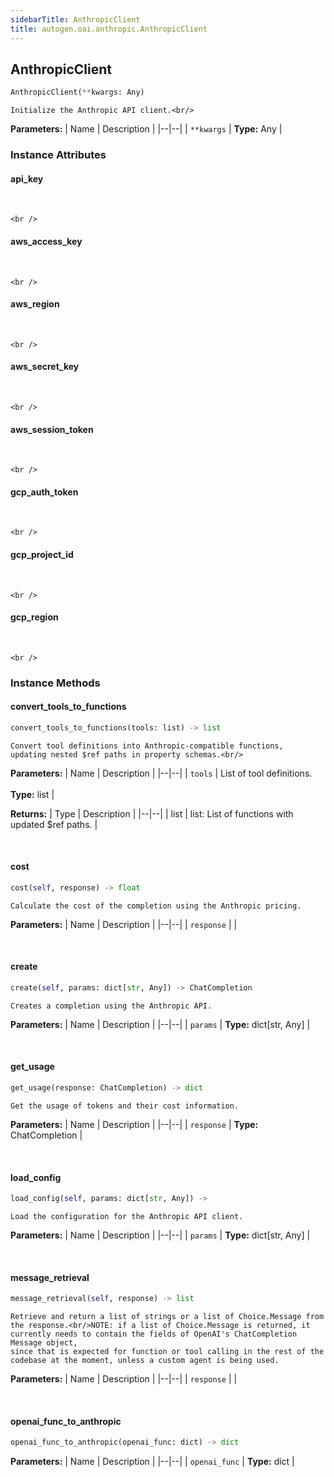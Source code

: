 ```yaml
---
sidebarTitle: AnthropicClient
title: autogen.oai.anthropic.AnthropicClient
---
```

<h2 id="autogen.oai.anthropic.AnthropicClient" class="doc doc-heading">
    <code class="doc-symbol doc-symbol-heading doc-symbol-class"></code>
    <span class="doc doc-object-name doc-class-name">AnthropicClient</span>
</h2>

```python
AnthropicClient(**kwargs: Any)
```

    Initialize the Anthropic API client.<br/>

<b>Parameters:</b>
| Name | Description |
|--|--|
| `**kwargs` | **Type:** Any |

### Instance Attributes

<code class="doc-symbol doc-symbol-heading doc-symbol-attribute"></code>
#### api_key
<br />

    <br />

<code class="doc-symbol doc-symbol-heading doc-symbol-attribute"></code>
#### aws_access_key
<br />

    <br />

<code class="doc-symbol doc-symbol-heading doc-symbol-attribute"></code>
#### aws_region
<br />

    <br />

<code class="doc-symbol doc-symbol-heading doc-symbol-attribute"></code>
#### aws_secret_key
<br />

    <br />

<code class="doc-symbol doc-symbol-heading doc-symbol-attribute"></code>
#### aws_session_token
<br />

    <br />

<code class="doc-symbol doc-symbol-heading doc-symbol-attribute"></code>
#### gcp_auth_token
<br />

    <br />

<code class="doc-symbol doc-symbol-heading doc-symbol-attribute"></code>
#### gcp_project_id
<br />

    <br />

<code class="doc-symbol doc-symbol-heading doc-symbol-attribute"></code>
#### gcp_region
<br />

    <br />

### Instance Methods

<code class="doc-symbol doc-symbol-heading doc-symbol-method"></code>
#### convert_tools_to_functions

```python
convert_tools_to_functions(tools: list) -> list
```

    Convert tool definitions into Anthropic-compatible functions,
    updating nested $ref paths in property schemas.<br/>

<b>Parameters:</b>
| Name | Description |
|--|--|
| `tools` | List of tool definitions.<br/><br/>**Type:** list |

<b>Returns:</b>
| Type | Description |
|--|--|
| list | list: List of functions with updated $ref paths. |

<br />

<code class="doc-symbol doc-symbol-heading doc-symbol-method"></code>
#### cost

```python
cost(self, response) -> float
```

    Calculate the cost of the completion using the Anthropic pricing.

<b>Parameters:</b>
| Name | Description |
|--|--|
| `response` |  |

<br />

<code class="doc-symbol doc-symbol-heading doc-symbol-method"></code>
#### create

```python
create(self, params: dict[str, Any]) -> ChatCompletion
```

    Creates a completion using the Anthropic API.

<b>Parameters:</b>
| Name | Description |
|--|--|
| `params` | **Type:** dict[str, Any] |

<br />

<code class="doc-symbol doc-symbol-heading doc-symbol-method"></code>
#### get_usage

```python
get_usage(response: ChatCompletion) -> dict
```

    Get the usage of tokens and their cost information.

<b>Parameters:</b>
| Name | Description |
|--|--|
| `response` | **Type:** ChatCompletion |

<br />

<code class="doc-symbol doc-symbol-heading doc-symbol-method"></code>
#### load_config

```python
load_config(self, params: dict[str, Any]) -> 
```

    Load the configuration for the Anthropic API client.

<b>Parameters:</b>
| Name | Description |
|--|--|
| `params` | **Type:** dict[str, Any] |

<br />

<code class="doc-symbol doc-symbol-heading doc-symbol-method"></code>
#### message_retrieval

```python
message_retrieval(self, response) -> list
```

    Retrieve and return a list of strings or a list of Choice.Message from the response.<br/>NOTE: if a list of Choice.Message is returned, it currently needs to contain the fields of OpenAI's ChatCompletion Message object,
    since that is expected for function or tool calling in the rest of the codebase at the moment, unless a custom agent is being used.

<b>Parameters:</b>
| Name | Description |
|--|--|
| `response` |  |

<br />

<code class="doc-symbol doc-symbol-heading doc-symbol-method"></code>
#### openai_func_to_anthropic

```python
openai_func_to_anthropic(openai_func: dict) -> dict
```

    

<b>Parameters:</b>
| Name | Description |
|--|--|
| `openai_func` | **Type:** dict |

<br />